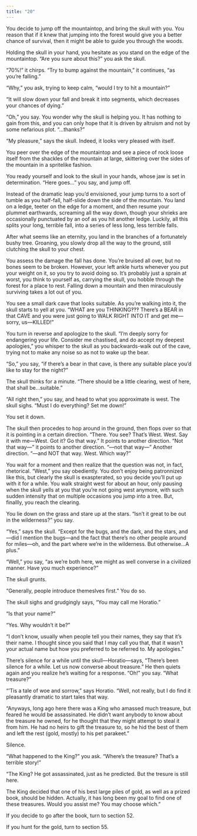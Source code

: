 ```yaml
---
title: "20"
---
```


You decide to jump off the mountaintop, and bring the skull with you. You reason that if it knew that jumping into the forest would give you a better chance of survival, then it might be able to guide you through the woods.

Holding the skull in your hand, you hesitate as you stand on the edge of the mountaintop. “Are you sure about this?” you ask the skull. 

“70%!” it chirps. “Try to bump against the mountain,” it continues, “as you’re falling.” 

“Why,” you ask, trying to keep calm, “would I try to hit a mountain?”

“It will slow down your fall and break it into segments, which decreases your chances of dying.” 

“Oh,” you say. You wonder why the skull is helping you. It has nothing to gain from this, and you can only hope that it is driven by altruism and not by some nefarious plot. “…thanks?”

“My pleasure,” says the skull. Indeed, it looks very pleased with itself.

You peer over the edge of the mountaintop and see a piece of rock loose itself from the shackles of the mountain at large, skittering over the sides of the mountain in a spritelike fashion. 

You ready yourself and look to the skull in your hands, whose jaw is set in determination. “Here goes…” you say, and jump off.

 Instead of the dramatic leap you’d envisioned, your jump turns to a sort of tumble as you half-fall, half-slide down the side of the mountain. You land on a ledge, teeter on the edge for a moment, and then resume your plummet earthwards, screaming all the way down, though your shrieks are occasionally punctuated by an oof as you hit another ledge. Luckily, all this splits your long, terrible fall, into a series of less long, less terrible falls.

After what seems like an eternity, you land in the branches of a fortunately bushy tree. Groaning, you slowly drop all the way to the ground, still clutching the skull to your chest. 

You assess the damage the fall has done. You’re bruised all over, but no bones seem to be broken. However, your left ankle hurts whenever you put your weight on it, so you try to avoid doing so. It’s probably just a sprain at worst, you think to yourself as, carrying the skull, you hobble through the forest for a place to rest. Falling down a mountain and then miraculously surviving takes a lot out of you.

You see a small dark cave that looks suitable. As you’re walking into it, the skull starts to yell at you. “WHAT are you THINKING‽‽‽ There’s a BEAR in that CAVE and you were just going to WALK RIGHT INTO IT and get me—sorry, us—KILLED!” 

You turn in reverse and apologize to the skull. “I’m deeply sorry for endangering your life. Consider me chastised, and do accept my deepest apologies,” you whisper to the skull as you backwards-walk out of the cave, trying not to make any noise so as not to wake up the bear.

“So,” you say, “if there’s a bear in that cave, is there any suitable place you’d like to stay for the night?”

The skull thinks for a minute. “There should be a little clearing, west of here, that shall be…suitable.”

“All right then,” you say, and head to what you approximate is west. The skull sighs. “Must I do everything? Set me down!” 

You set it down.

The skull then procedes to hop around in the ground, then flops over so that it is pointing in a certain direction. “There. You see? That’s West. West. Say it with me—West. Got it? Go that way.” It points to another direction. “Not that way—” it points to another direction. “—not that way—” Another direction. “—and NOT that way. West. Which way?” 

You wait for a moment and then realize that the question was not, in fact, rhetorical. “West,” you say obediently. You don’t enjoy being patronnized like this, but clearly the skull is exaspterated, so you decide you’ll put up with it for a while. You walk straight west for about an hour, only pausing when the skull yells at you that you’re not going west anymore, with such sudden intensity that on multiple occasions you jump into a tree. But, finallly, you reach the clearing. 

You lie down on the grass and stare up at the stars. “Isn’t it great to be out in the wilderness?” you say. 

“Yes,” says the skull. “Except for the bugs, and the dark, and the stars, and—did I mention the bugs—and the fact that there’s no other people around for miles—oh, and the part where we’re in the wilderness. But otherwise…A plus.” 

“Well,” you say, “as we’re both here, we might as well converse in a civilized manner. Have you much experience?” 

The skull grunts.

“Generally, people introduce themeslves first.” You do so.

The skull sighs and grudgingly says, “You may call me Horatio.”

“Is that your name?”

“Yes. Why wouldn’t it be?”

“I don’t know, usually when people tell you their names, they say that it’s their name. I thought since you said that I may call you that, that it wasn’t your actual name but how you preferred to be referred to. My apologies.”

There’s silence for a while until the skull—Horatio—says, “There’s been silence for a while. Let us now converse about treasure.” He then quiets again and you realize he’s waiting for a response. “Oh!” you say. “What treasure?”

“’Tis a tale of woe and sorrow,” says Horatio. “Well, not really, but I do find it pleasantly dramatic to start tales that way. 

“Anyways, long ago here there was a King who amassed much treasure, but feared he would be assassinated. He didn’t want anybody to know about the treasure he owned, for he thought that they might attempt to steal it from him. He had no heirs to gift the treasure to, so he hid the best of them and left the rest (gold, mostly) to his pet parakeet.”

Silence.

“What happened to the King?” you ask. “Where’s the treasure? That’s a terrible story!”

“The King? He got assassinated, just as he predicted. But the tresure is still here.

The King decided that one of his best large piles of gold, as well as a prized book, should be hidden. Actually, it has long been my goal to find one of these treasures. Would you assist me? You may choose which.”

If you decide to go after the book, turn to section 52.

If you hunt for the gold, turn to section 55.

 
